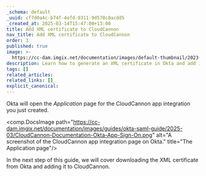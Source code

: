 ```yaml
---
_schema: default
_uuid: cf7d0a4c-b74f-4efd-9311-9d578c8acdd5
_created_at: 2025-03-14T15:47:00+13:00
title: Add XML certificate to CloudCannon
nav_title: Add XML certificate to CloudCannon
order: 3
published: true
image: >-
  https://cc-dam.imgix.net/documentation/images/default-thumbnail/2023-Q4/CloudCannon-Documentation-Thumbnail.png
description: Learn how to generate an XML certificate in Okta and add it to CloudCannon.
tags: []
related_articles:
related_links: []
explicit_canonical:
---
```

Okta will open the *Application* page for the CloudCannon app integration you just created.

<comp.DocsImage path="https://cc-dam.imgix.net/documentation/images/guides/okta-saml-guide/2025-03/CloudCannon-Documentation-Okta-App-Sign-On.png" alt="A screenshot of the CloudCannon app integration page on Okta." title="The Application page"/>

In the next step of this guide, we will cover downloading the XML certificate from Okta and adding it to CloudCannon.